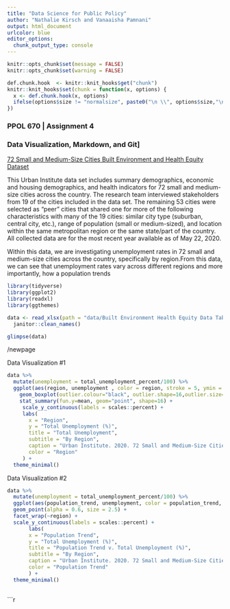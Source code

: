 ```yaml
---
title: "Data Science for Public Policy"
author: "Nathalie Kirsch and Vanaaisha Pamnani"
output: html_document
urlcolor: blue
editor_options: 
  chunk_output_type: console
---
```


```r
knitr::opts_chunk$set(message = FALSE)
knitr::opts_chunk$set(warning = FALSE)
```

```r
def.chunk.hook  <- knitr::knit_hooks$get("chunk")
knitr::knit_hooks$set(chunk = function(x, options) {
  x <- def.chunk.hook(x, options)
  ifelse(options$size != "normalsize", paste0("\n \\", options$size,"\n\n", x, "\n\n \\normalsize"), x)
})
```

### PPOL 670 | Assignment 4
### Data Visualization, Markdown, and Git]

[72 Small and Medium-Size Cities Built Environment and Health Equity Dataset](https://datacatalog.urban.org/dataset/72-small-and-medium-size-cities-built-environment-and-health-equity-dataset)

This Urban Institute data set includes summary demographics, economic and 
housing demographics, and health indicators for 72 small and medium-size cities
across the country. The research team interviewed stakeholders from 19 of the 
cities included in the data set. The remaining 53 cities were selected as “peer”
cities that shared one for more of the following characteristics with many of 
the 19 cities: similar city type (suburban, central city, etc.), range of 
population (small or medium-sized), and location within the same metropolitan
region or the same state/part of the country. All collected data are for the
most recent year available as of May 22, 2020.

Within this data, we are investigating unemployment rates in 72 small and 
medium-size cities across the country, specifically by region.From this data,
we can see that unemployment rates vary across different regions and more 
importantly, how a population trends  

```r
library(tidyverse)
library(ggplot2)
library(readxl)
library(ggthemes)
```


```r
data <- read_xlsx(path = "data/Built Environment Health Equity Data Table.xlsx", sheet = "City data", range = "A2:AU72") %>%
  janitor::clean_names()

glimpse(data)
```
/newpage

Data Visualization #1

```r
data %>%
  mutate(unemployment = total_unemployment_percent/100) %>%
  ggplot(aes(region, unemployment , color = region, stroke = 5, ymin = 0)) + 
    geom_boxplot(outlier.colour="black", outlier.shape=16,outlier.size=2, notch=FALSE) +
    stat_summary(fun.y=mean, geom="point", shape=16) + 
     scale_y_continuous(labels = scales::percent) + 
     labs(
       x = "Region",
       y = "Total Unemployment (%)",
       title = "Total Unemployment",
       subtitle = "By Region",
       caption = "Urban Institute. 2020. 72 Small and Medium-Size Cities Built Environment and Health Equity Dataset.",
       color = "Region"
     ) +
  theme_minimal()

```

Data Visualization #2

```r
data %>%
  mutate(unemployment = total_unemployment_percent/100) %>%
  ggplot(aes(population_trend, unemployment, color = population_trend, ymin = 0)) +  
  geom_point(alpha = 0.6, size = 2.5) +
  facet_wrap(~region) + 
  scale_y_continuous(labels = scales::percent) +
       labs(
       x = "Population Trend",
       y = "Total Unemployment (%)",
       title = "Population Trend v. Total Unemployment (%)",
       subtitle = "By Region",
       caption = "Urban Institute. 2020. 72 Small and Medium-Size Cities Built Environment and Health Equity Dataset.",
       color = "Population Trend"
       ) + 
  theme_minimal()
  
```


```r






